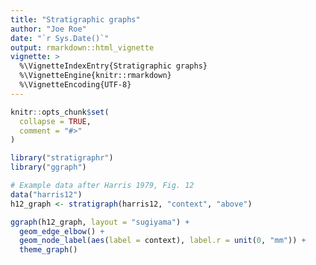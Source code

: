 ```yaml
---
title: "Stratigraphic graphs"
author: "Joe Roe"
date: "`r Sys.Date()`"
output: rmarkdown::html_vignette
vignette: >
  %\VignetteIndexEntry{Stratigraphic graphs}
  %\VignetteEngine{knitr::rmarkdown}
  %\VignetteEncoding{UTF-8}
---
```


```r
knitr::opts_chunk$set(
  collapse = TRUE,
  comment = "#>"
)
```


```r
library("stratigraphr")
library("ggraph")

# Example data after Harris 1979, Fig. 12
data("harris12")
h12_graph <- stratigraph(harris12, "context", "above")

ggraph(h12_graph, layout = "sugiyama") +
  geom_edge_elbow() +
  geom_node_label(aes(label = context), label.r = unit(0, "mm")) +
  theme_graph()
```

